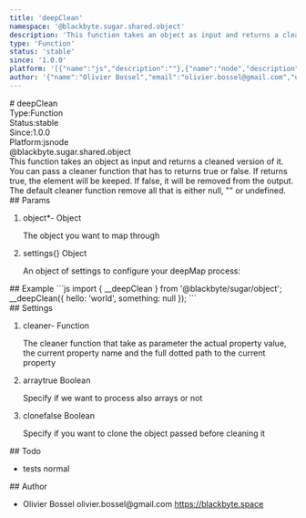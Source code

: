 ```yaml
---
title: 'deepClean'
namespace: '@blackbyte.sugar.shared.object'
description: 'This function takes an object as input and returns a cleaned version of it. You can pass a cleaner function that has to returns true or false. If returns true, the element will be keeped. If false, it will be removed from the output. The default cleaner function remove all that is either null, &quot;&quot; or undefined.'
type: 'Function'
status: 'stable'
since: '1.0.0'
platform: '[{"name":"js","description":""},{"name":"node","description":""}]'
author: '{"name":"Olivier Bossel","email":"olivier.bossel@gmail.com","url":"https://blackbyte.space"}'
---
```


<div class="docmap-mdx">
# deepClean
<div class="_metas">
<div class="_type"><span class="_type-label">Type:</span><span class="_type-value">Function</span></div>
<div class="_status"><span class="_status-label">Status:</span><span class="_status-value -stable">stable</span></div>
<div class="_since"><span class="_since-label">Since:</span><span class="_since-value">1.0.0</span></div>
<div class="_platform"><span class="_platform-label">Platform:</span><span class="_platform-value -js">js</span><span class="_platform-value -node">node</span></div>
</div>
<div class="_namespace">@blackbyte.sugar.shared.object</div>
<div class="_description typo-lead typo-format">
This function takes an object as input and returns a cleaned version of it.
You can pass a cleaner function that has to returns true or false. If returns true, the element will be
keeped. If false, it will be removed from the output.
The default cleaner function remove all that is either null, &quot;&quot; or undefined.
</div>
<div class="_params">
## Params
<ol class="_list">
<li class="_item">
<span class="_name">object<span class="_required">*</span></span><span class="_default">-</span> <span class="_type">Object</span>
<p class="_description">The object you want to map through</p>
</li>
<li class="_item">
<span class="_name">settings</span><span class="_default">&lcub;&rcub;</span> <span class="_type">Object</span>
<p class="_description">An object of settings to configure your deepMap process&colon;</p>
</li>
</ol>
</div>
<div class="_examples">
## Example
```js
import { __deepClean } from '@blackbyte/sugar/object';
__deepClean({
   hello: 'world',
   something: null
});
```
</div>
<div class="_settings">
## Settings
<ol class="_list">
<li class="_item">
<span class="_name">cleaner</span><span class="_default">-</span> <span class="_type">Function</span>
<p class="_description">The cleaner function that take as parameter the actual property value, the current property name and the full dotted path to the current property</p>
</li>
<li class="_item">
<span class="_name">array</span><span class="_default">true</span> <span class="_type">Boolean</span>
<p class="_description">Specify if we want to process also arrays or not</p>
</li>
<li class="_item">
<span class="_name">clone</span><span class="_default">false</span> <span class="_type">Boolean</span>
<p class="_description">Specify if you want to clone the object passed before cleaning it</p>
</li>
</ol>
</div>
<div class="_todo">
## Todo
<ul class="_list">
<li class="_item">
<span class="_description">tests</span>
<span class="_priority -normal">normal</span>
</li>
</ul>
</div>
<div class="_author">
## Author
<ul class="_list">
<li class="_item">
<span class="_name">Olivier Bossel</span>
<span class="_email">olivier.bossel@gmail.com</span>
<a href="https://blackbyte.space" target="_blank" class="_url">https://blackbyte.space</a>
</li>
</ul>
</div>
</div>
